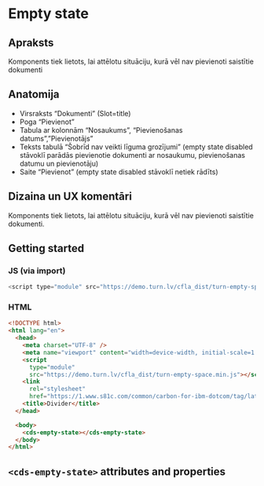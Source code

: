 
# Empty state
## Apraksts
Komponents tiek lietots, lai attēlotu situāciju, kurā vēl nav pievienoti saistītie dokumenti

## Anatomija
* Virsraksts “Dokumenti” (Slot=title)
* Poga “Pievienot”
* Tabula ar kolonnām “Nosaukums”, “Pievienošanas datums”,”Pievienotājs”
* Teksts tabulā “Šobrīd nav veikti līguma grozījumi” (empty state disabled stāvoklī parādās pievienotie dokumenti ar nosaukumu, pievienošanas datumu un pievienotāju)
* Saite “Pievienot” (empty state disabled stāvoklī netiek rādīts)

## Dizaina un UX komentāri
Komponents tiek lietots, lai attēlotu situāciju, kurā vēl nav pievienoti saistītie dokumenti.


## Getting started



### JS (via import)

```javascript
<script type="module" src="https://demo.turn.lv/cfla_dist/turn-empty-space.min.js"></script>
```



### HTML

```html
<!DOCTYPE html>
<html lang="en">
  <head>
    <meta charset="UTF-8" />
    <meta name="viewport" content="width=device-width, initial-scale=1.0" />
    <script
      type="module"
      src="https://demo.turn.lv/cfla_dist/turn-empty-space.min.js"></script>
    <link
      rel="stylesheet"
      href="https://1.www.s81c.com/common/carbon-for-ibm-dotcom/tag/latest/plex.css" />
    <title>Divider</title>
  </head>

  <body>
    <cds-empty-state></cds-empty-state>
  </body>
</html>
```

## `<cds-empty-state>` attributes and properties

<Props of="cds-empty-state" />
